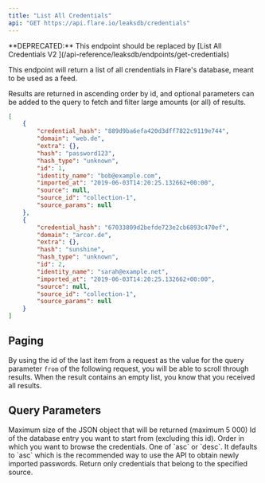 ```yaml
---
title: "List All Credentials"
api: "GET https://api.flare.io/leaksdb/credentials"
---
```


<Warning>
**DEPRECATED:** This endpoint should be replaced by
[List All Credentials V2 <Icon icon="code" size={16} />](/api-reference/leaksdb/endpoints/get-credentials)
</Warning>


<GatedAccessFeatureAstp />

This endpoint will return a list of all crendentials in Flare's database, meant to be used as a feed.

Results are returned in ascending order by id, and optional parameters can be added to the query to fetch and filter large amounts (or all) of results.

<ResponseExample>

```json Response Example
[
    {
        "credential_hash": "889d9ba6efa420d3dff7822c9119e744",
        "domain": "web.de",
        "extra": {},
        "hash": "password123",
        "hash_type": "unknown",
        "id": 1,
        "identity_name": "bob@example.com",
        "imported_at": "2019-06-03T14:20:25.132662+00:00",
        "source": null,
        "source_id": "collection-1",
        "source_params": null
    },
    {
        "credential_hash": "67033809d2befde723e2cb6893c470ef",
        "domain": "arcor.de",
        "extra": {},
        "hash": "sunshine",
        "hash_type": "unknown",
        "id": 2,
        "identity_name": "sarah@example.net",
        "imported_at": "2019-06-03T14:20:25.132662+00:00",
        "source": null,
        "source_id": "collection-1",
        "source_params": null
    }
]
```

</ResponseExample>

## Paging

By using the id of the last item from a request as the value for the query parameter `from` of the following request, you will be able to scroll through results.
When the result contains an empty list, you know that you received all results.

## Query Parameters

<ParamField query="size" type="number">
  Maximum size of the JSON object that will be returned (maximum 5 000) 
</ParamField>

<ParamField query="from" type="number">
  Id of the database entry you want to start from (excluding this id).
</ParamField>

<ParamField query="order" type="string">
  Order in which you want to browse the credentials. One of `asc` or `desc`.
  It defaults to `asc` which is the recommended way to use the API to obtain newly imported passwords.
</ParamField>

<ParamField query="source_id" type="string">
    Return only credentials that belong to the specified source.
</ParamField>
